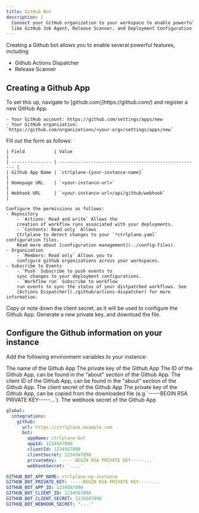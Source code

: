 ```yaml
---
title: GitHub Bot
description: |
  Connect your GitHub organization to your workspace to enable powerful features 
  like GitHub Job Agent, Release Scanner, and Deployment Configuration.
---
```


Creating a Github bot allows you to enable several powerful features, including

- Github Actions Dispatcher
- Release Scanner

## Creating a Github App

<Steps>
  <Step title="On Github, create a new Github App">
    To set this up, navigate to [github.com](https://github.com/) and register a new
    GitHub App.

    - Your GitHub account: https://github.com/settings/apps/new
    - Your GitHub organization:
    `https://github.com/organizations/<your-org>/settings/apps/new`

  </Step>
  <Step title="Configure the Github App">
    Fill out the form as follows:

    | Field           | Value                                                 |
    | --------------- | ----------------------------------------------------- |
    | Github App Name | `ctrlplane-{your-instance-name}`                      |
    | Homepage URL    | `<your-instance-url>`                                 |
    | Webhook URL     | `<your-instance-url>/api/github/webhook`              |

    Configure the permissions as follows:
    - Repository
        - `Actions: Read and write` Allows the
        creation of workflow runs associated with your deployments.
        - `Contents: Read only` Allows
        Ctrlplane to detect changes to your `*ctrlplane.yaml` configuration files.
        Read more about [configuration management](../config-files).
    - Organization
        - `Members: Read only` Allows you to
        configure github organizations across your workspaces.
    - Subscribe to Events
        - `Push` Subscribe to push events to
        sync changes to your deployment configurations.
        - `Workflow run` Subscribe to workflow
        run events to sync the status of your distpatched workflows. See
        [Actions Dispatcher](./github/actions-dispatcher) for more information.

  </Step>
  <Step title="Copy the Client Secret">
    Copy or note down the client secret, as it will be used to configure the Github
    App.
  </Step>
  <Step title="Generate a new private key">
    Generate a new private key, and download the file.
  </Step>
</Steps>

## Configure the Github information on your instance

Add the following environment variables to your instance:

<ResponseField name="GITHUB_BOT_APP_NAME" type="string" required>
  The name of the Github App
</ResponseField>

<ResponseField name="GITHUB_BOT_PRIVATE_KEY" type="string" required>
  The private key of the Github App
</ResponseField>

<ResponseField name="GITHUB_BOT_APP_ID" type="string" required>
  The ID of the Github App, can be found in the "about" section of the Github
  App.
</ResponseField>

<ResponseField name="GITHUB_BOT_CLIENT_ID" type="string" required>
  The client ID of the Github App, can be found in the "about" section of the
  Github App.
</ResponseField>

<ResponseField name="GITHUB_BOT_CLIENT_SECRET" type="string" required>
  The client secret of the Github App
</ResponseField>

<ResponseField name="GITHUB_BOT_PRIVATE_KEY" type="string" required>
  The private key of the Github App, can be copied from the downloaded file (e.g
  `-----BEGIN RSA PRIVATE KEY-----...`).
</ResponseField>

<ResponseField name="GITHUB_BOT_WEBHOOK_SECRET" type="string" required>
  The webhook secret of the Github App
</ResponseField>

<RequestExample>

```yaml Helm Chart
global:
  integrations:
    github:
      url: https://ctrlplane.example.com
      bot:
        appName: ctrlplane-bot
        appId: 1234567890
        clientId: 1234567890
        clientSecret: 1234567890
        privateKey: `-----BEGIN RSA PRIVATE KEY-----...`
        webhookSecret: '....'
```

```yaml Docker Compose
GITHUB_BOT_APP_NAME: ctrlplane-my-instance
GITHUB_BOT_PRIVATE_KEY: -----BEGIN RSA PRIVATE KEY-----...
GITHUB_BOT_APP_ID: 1234567890
GITHUB_BOT_CLIENT_ID: 1234567890
GITHUB_BOT_CLIENT_SECRET: 1234567890
GITHUB_BOT_WEBHOOK_SECRET: "...."
```

</RequestExample>
